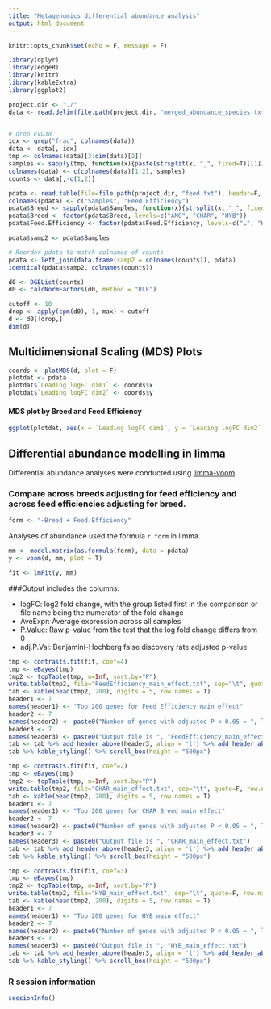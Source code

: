 ```yaml
---
title: "Metagenomics differential abundance analysis"
output: html_document
---
```


```r
knitr::opts_chunk$set(echo = F, message = F)
```


```r
library(dplyr)
library(edgeR)
library(knitr)
library(kableExtra)
library(ggplot2)
```

```r
project.dir <- "./"
data <- read.delim(file.path(project.dir, "merged_abundance_species.txt"), row.names = 1, check.names = F)


# drop EVD38
idx <- grep("frac", colnames(data))
data <- data[,-idx]
tmp <- colnames(data)[3:dim(data)[2]]
samples <- sapply(tmp, function(x){paste(strsplit(x, "_", fixed=T)[[1]][1:2], collapse="_")})
colnames(data) <- c(colnames(data)[1:2], samples)
counts <- data[,-c(1,2)]
```

```r
pdata <- read.table(file=file.path(project.dir, "feed.txt"), header=F, sep="\t", stringsAsFactors=F)
colnames(pdata) <- c("Samples", "Feed.Efficiency")
pdata$Breed <- sapply(pdata$Samples, function(x){strsplit(x, "_", fixed=T)[[1]][1]})
pdata$Breed <- factor(pdata$Breed, levels=c("ANG", "CHAR", "HYB"))
pdata$Feed.Efficiency <- factor(pdata$Feed.Efficiency, levels=c("L", "H"))

pdata$samp2 <- pdata$Samples

# Reorder pdata to match colnames of counts
pdata <- left_join(data.frame(samp2 = colnames(counts)), pdata)
identical(pdata$samp2, colnames(counts))
```

```r
d0 <- DGEList(counts)
d0 <- calcNormFactors(d0, method = "RLE")
```

```r
cutoff <- 10 
drop <- apply(cpm(d0), 1, max) < cutoff
d <- d0[!drop,]
dim(d)
```


## Multidimensional Scaling (MDS) Plots
```r
coords <- plotMDS(d, plot = F)
plotdat <- pdata
plotdat$`Leading logFC dim1` <- coords$x
plotdat$`Leading logFC dim2` <- coords$y
```

#### MDS plot by Breed and Feed.Efficiency
```r
ggplot(plotdat, aes(x = `Leading logFC dim1`, y = `Leading logFC dim2`, col = Breed, shape = Feed.Efficiency)) + geom_point(size = 3) + xlim(c(-2.5, 2.5))
```

## Differential abundance modelling in limma

Differential abundance analyses were conducted using [limma-voom](https://academic.oup.com/nar/article/43/7/e47/2414268). 


### Compare across breeds adjusting for feed efficiency and across feed efficiencies adjusting for breed.
```r
form <- "~Breed + Feed.Efficiency"
```

Analyses of abundance used the formula `r form` in limma.


```r
mm <- model.matrix(as.formula(form), data = pdata)
y <- voom(d, mm, plot = T)
```

```r
fit <- lmFit(y, mm)
```


###Output includes the columns:

* logFC: log2 fold change, with the group listed first in the comparison or file name being the numerator of the fold change
* AveExpr: Average expression across all samples
* P.Value: Raw p-value from the test that the log fold change differs from 0
* adj.P.Val: Benjamini-Hochberg false discovery rate adjusted p-value


```r
tmp <- contrasts.fit(fit, coef=4)
tmp <- eBayes(tmp)
tmp2 <- topTable(tmp, n=Inf, sort.by="P")
write.table(tmp2, file="FeedEfficiency_main_effect.txt", sep="\t", quote=F, row.names=F)
tab <- kable(head(tmp2, 200), digits = 5, row.names = T)
header1 <- 7
names(header1) <- "Top 200 genes for Feed Efficiency main effect"
header2 <- 7
names(header2) <- paste0("Number of genes with adjusted P < 0.05 = ", length(which(tmp2$adj.P.Val < 0.05)))
header3 <- 7
names(header3) <- paste0("Output file is ", "FeedEfficiency_main_effect.txt")
tab <- tab %>% add_header_above(header3, align = 'l') %>% add_header_above(header2, align = 'l') %>% add_header_above(header1, align = 'l', font_size = "larger", bold = T)
tab %>% kable_styling() %>% scroll_box(height = "500px")

```

```r
tmp <- contrasts.fit(fit, coef=2)
tmp <- eBayes(tmp)
tmp2 <- topTable(tmp, n=Inf, sort.by="P")
write.table(tmp2, file="CHAR_main_effect.txt", sep="\t", quote=F, row.names=F)
tab <- kable(head(tmp2, 200), digits = 5, row.names = T)
header1 <- 7
names(header1) <- "Top 200 genes for CHAR Breed main effect"
header2 <- 7
names(header2) <- paste0("Number of genes with adjusted P < 0.05 = ", length(which(tmp2$adj.P.Val < 0.05)))
header3 <- 7
names(header3) <- paste0("Output file is ", "CHAR_main_effect.txt")
tab <- tab %>% add_header_above(header3, align = 'l') %>% add_header_above(header2, align = 'l') %>% add_header_above(header1, align = 'l', font_size = "larger", bold = T)
tab %>% kable_styling() %>% scroll_box(height = "500px")

```

```r
tmp <- contrasts.fit(fit, coef=3)
tmp <- eBayes(tmp)
tmp2 <- topTable(tmp, n=Inf, sort.by="P")
write.table(tmp2, file="HYB_main_effect.txt", sep="\t", quote=F, row.names=F)
tab <- kable(head(tmp2, 200), digits = 5, row.names = T)
header1 <- 7
names(header1) <- "Top 200 genes for HYB main effect"
header2 <- 7
names(header2) <- paste0("Number of genes with adjusted P < 0.05 = ", length(which(tmp2$adj.P.Val < 0.05)))
header3 <- 7
names(header3) <- paste0("Output file is ", "HYB_main_effect.txt")
tab <- tab %>% add_header_above(header3, align = 'l') %>% add_header_above(header2, align = 'l') %>% add_header_above(header1, align = 'l', font_size = "larger", bold = T)
tab %>% kable_styling() %>% scroll_box(height = "500px")

```


### R session information
```r
sessionInfo()
```

